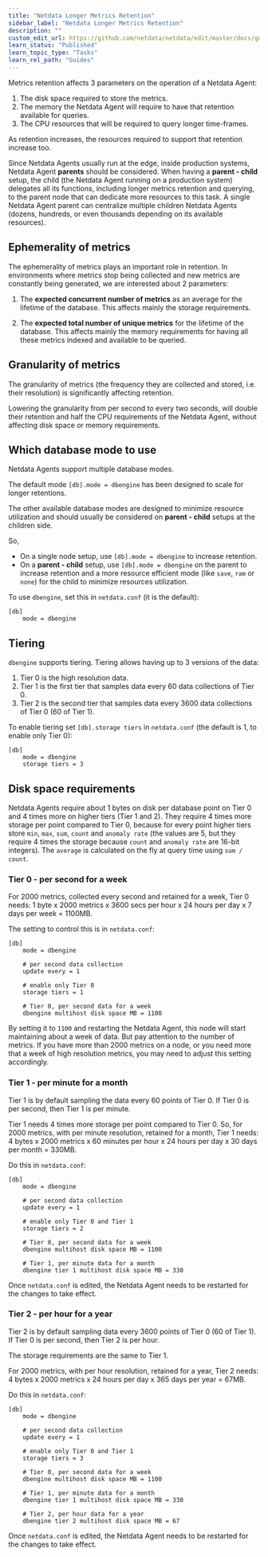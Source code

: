 ```yaml
---
title: "Netdata Longer Metrics Retention"
sidebar_label: "Netdata Longer Metrics Retention"
description: ""
custom_edit_url: https://github.com/netdata/netdata/edit/master/docs/guides/longer-metrics-storage.md
learn_status: "Published"
learn_topic_type: "Tasks"
learn_rel_path: "Guides"
---
```



Metrics retention affects 3 parameters on the operation of a Netdata Agent:

1. The disk space required to store the metrics.
2. The memory the Netdata Agent will require to have that retention available for queries.
3. The CPU resources that will be required to query longer time-frames.

As retention increases, the resources required to support that retention increase too.

Since Netdata Agents usually run at the edge, inside production systems, Netdata Agent **parents** should be considered. When having a **parent - child** setup, the child (the Netdata Agent running on a production system) delegates all its functions, including longer metrics retention and querying, to the parent node that can dedicate more resources to this task. A single Netdata Agent parent can centralize multiple children Netdata Agents (dozens, hundreds, or even thousands depending on its available resources). 


## Ephemerality of metrics

The ephemerality of metrics plays an important role in retention. In environments where metrics stop being collected and new metrics are constantly being generated, we are interested about 2 parameters:

1. The **expected concurrent number of metrics** as an average for the lifetime of the database.
   This affects mainly the storage requirements.

2. The **expected total number of unique metrics** for the lifetime of the database.
   This affects mainly the memory requirements for having all these metrics indexed and available to be queried.

## Granularity of metrics

The granularity of metrics (the frequency they are collected and stored, i.e. their resolution) is significantly affecting retention.

Lowering the granularity from per second to every two seconds, will double their retention and half the CPU requirements of the Netdata Agent, without affecting disk space or memory requirements.

## Which database mode to use

Netdata Agents support multiple database modes.

The default mode `[db].mode = dbengine` has been designed to scale for longer retentions.

The other available database modes are designed to minimize resource utilization and should usually be considered on **parent - child** setups at the children side.

So,

* On a single node setup, use `[db].mode = dbengine` to increase retention.
* On a **parent - child** setup, use `[db].mode = dbengine` on the parent to increase retention and a more resource efficient mode (like `save`, `ram` or `none`) for the child to minimize resources utilization.

To use `dbengine`, set this in `netdata.conf` (it is the default):

```
[db]
    mode = dbengine
```

## Tiering

`dbengine` supports tiering. Tiering allows having up to 3 versions of the data:

1. Tier 0 is the high resolution data.
2. Tier 1 is the first tier that samples data every 60 data collections of Tier 0.
3. Tier 2 is the second tier that samples data every 3600 data collections of Tier 0 (60 of Tier 1).

To enable tiering set `[db].storage tiers` in `netdata.conf` (the default is 1, to enable only Tier 0):

```
[db]
    mode = dbengine
    storage tiers = 3
```

## Disk space requirements

Netdata Agents require about 1 bytes on disk per database point on Tier 0 and 4 times more on higher tiers (Tier 1 and 2). They require 4 times more storage per point compared to Tier 0, because for every point higher tiers store `min`, `max`, `sum`, `count` and `anomaly rate` (the values are 5, but they require 4 times the storage because `count` and `anomaly rate` are 16-bit integers). The `average` is calculated on the fly at query time using `sum / count`.

### Tier 0 - per second for a week

For 2000 metrics, collected every second and retained for a week, Tier 0 needs: 1 byte x 2000 metrics x 3600 secs per hour x 24 hours per day x 7 days per week = 1100MB.

The setting to control this is in `netdata.conf`:

```
[db]
    mode = dbengine
    
    # per second data collection
    update every = 1
    
    # enable only Tier 0
    storage tiers = 1
    
    # Tier 0, per second data for a week
    dbengine multihost disk space MB = 1100
```

By setting it to `1100` and restarting the Netdata Agent, this node will start maintaining about a week of data. But pay attention to the number of metrics. If you have more than 2000 metrics on a node, or you need more that a week of high resolution metrics, you may need to adjust this setting accordingly.

### Tier 1 - per minute for a month

Tier 1 is by default sampling the data every 60 points of Tier 0. If Tier 0 is per second, then Tier 1 is per minute.

Tier 1 needs 4 times more storage per point compared to Tier 0. So, for 2000 metrics, with per minute resolution, retained for a month, Tier 1 needs: 4 bytes x 2000 metrics x 60 minutes per hour x 24 hours per day x 30 days per month = 330MB.

Do this in `netdata.conf`:

```
[db]
    mode = dbengine
    
    # per second data collection
    update every = 1
    
    # enable only Tier 0 and Tier 1
    storage tiers = 2
    
    # Tier 0, per second data for a week
    dbengine multihost disk space MB = 1100
    
    # Tier 1, per minute data for a month
    dbengine tier 1 multihost disk space MB = 330
```

Once `netdata.conf` is edited, the Netdata Agent needs to be restarted for the changes to take effect.

### Tier 2 - per hour for a year

Tier 2 is by default sampling data every 3600 points of Tier 0 (60 of Tier 1). If Tier 0 is per second, then Tier 2 is per hour.

The storage requirements are the same to Tier 1.

For 2000 metrics, with per hour resolution, retained for a year, Tier 2 needs: 4 bytes x 2000 metrics x 24 hours per day x 365 days per year = 67MB.

Do this in `netdata.conf`:

```
[db]
    mode = dbengine
    
    # per second data collection
    update every = 1
    
    # enable only Tier 0 and Tier 1
    storage tiers = 3
    
    # Tier 0, per second data for a week
    dbengine multihost disk space MB = 1100
    
    # Tier 1, per minute data for a month
    dbengine tier 1 multihost disk space MB = 330

    # Tier 2, per hour data for a year
    dbengine tier 2 multihost disk space MB = 67
```

Once `netdata.conf` is edited, the Netdata Agent needs to be restarted for the changes to take effect.



